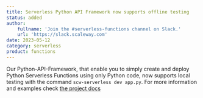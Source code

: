 ```yaml
---
title: Serverless Python API Framework now supports offline testing
status: added
author:
    fullname: 'Join the #serverless-functions channel on Slack.'
    url: 'https://slack.scaleway.com'
date: 2023-05-12
category: serverless
product: functions
---
```


Our Python-API-Framework, that enable you to simply create and deploy Python Serverless Functions using only Python code, now supports local testing with the command `scw-serverless dev app.py`.
For more information and examples check [the project docs](https://serverless-api-project.readthedocs.io/en/latest/)

